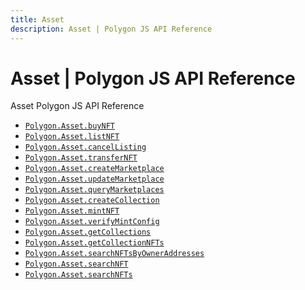 ```yaml
---
title: Asset
description: Asset | Polygon JS API Reference
---
```


# Asset | Polygon JS API Reference

Asset Polygon JS API Reference

- [`Polygon.Asset.buyNFT`](/api-reference/js/Polygon/Asset/buyNFT)
- [`Polygon.Asset.listNFT`](/api-reference/js/Polygon/Asset/listNFT)
- [`Polygon.Asset.cancelListing`](/api-reference/js/Polygon/Asset/cancelListing)
- [`Polygon.Asset.transferNFT`](/api-reference/js/Polygon/Asset/transferNFT)
- [`Polygon.Asset.createMarketplace`](/api-reference/js/Polygon/Asset/createMarketplace)
- [`Polygon.Asset.updateMarketplace`](/api-reference/js/Polygon/Asset/updateMarketplace)
- [`Polygon.Asset.queryMarketplaces`](/api-reference/js/Polygon/Asset/queryMarketplaces)
- [`Polygon.Asset.createCollection`](/api-reference/js/Polygon/Asset/createCollection)
- [`Polygon.Asset.mintNFT`](/api-reference/js/Polygon/Asset/mintNFT)
- [`Polygon.Asset.verifyMintConfig`](/api-reference/js/Polygon/Asset/verifyMintConfig)
- [`Polygon.Asset.getCollections`](/api-reference/js/Polygon/Asset/getCollections)
- [`Polygon.Asset.getCollectionNFTs`](/api-reference/js/Polygon/Asset/getCollectionNFTs)
- [`Polygon.Asset.searchNFTsByOwnerAddresses`](/api-reference/js/Polygon/Asset/searchNFTsByOwnerAddresses)
- [`Polygon.Asset.searchNFT`](/api-reference/js/Polygon/Asset/searchNFT)
- [`Polygon.Asset.searchNFTs`](/api-reference/js/Polygon/Asset/searchNFTs)

